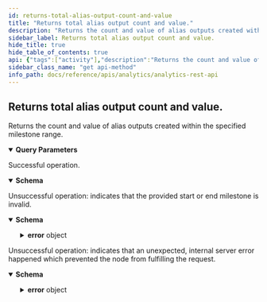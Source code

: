 ```yaml
---
id: returns-total-alias-output-count-and-value
title: "Returns total alias output count and value."
description: "Returns the count and value of alias outputs created within the specified milestone range."
sidebar_label: Returns total alias output count and value.
hide_title: true
hide_table_of_contents: true
api: {"tags":["activity"],"description":"Returns the count and value of alias outputs created within the specified milestone range.","parameters":[{"in":"query","name":"startIndex","schema":{"type":"integer"},"example":100000,"required":false,"description":"The milestone index with which to limit the start of the results."},{"in":"query","name":"endIndex","schema":{"type":"integer"},"example":200000,"required":false,"description":"The milestone index with which to limit the end of the results."}],"responses":{"200":{"description":"Successful operation.","content":{"application/json":{"schema":{"description":"Compiled output statistics.","properties":{"count":{"type":"string","description":"The total count of outputs."},"totalValue":{"type":"string","description":"The total value of IOTA tokens."}},"required":["count","totalValue"]},"examples":{"default":{"value":{"count":"81","totalValue":"34903000"}}}}}},"400":{"description":"Unsuccessful operation: indicates that the provided start or end milestone is invalid.","content":{"application/json":{"schema":{"description":"Indicates that the request was bad.","allOf":[{"description":"The error format.","properties":{"error":{"type":"object","properties":{"code":{"type":"string","description":"The application error code."},"message":{"type":"string","description":"The error reason."}},"required":["code","message"]}},"required":["error"]}],"example":{"error":{"code":400,"message":"invalid data provided"}}}}}},"500":{"description":"Unsuccessful operation: indicates that an unexpected, internal server error happened which prevented the node from fulfilling the request.","content":{"application/json":{"schema":{"description":"Indicates that the server encountered an unexpected condition, which prevented it from fulfilling the request by the client.","allOf":[{"description":"The error format.","properties":{"error":{"type":"object","properties":{"code":{"type":"string","description":"The application error code."},"message":{"type":"string","description":"The error reason."}},"required":["code","message"]}},"required":["error"]}],"example":{"error":{"code":500,"message":"internal server error"}}}}}}},"method":"get","path":"/api/analytics/v2/activity/outputs/alias","servers":[{"url":"http://127.0.0.1:8000"}],"info":{"title":"Analytics REST API","description":"This document specifies the analytics REST API for Chronicle software.","contact":{"email":"contact@iota.org"},"license":{"name":"Apache 2.0","url":"http://www.apache.org/licenses/LICENSE-2.0.html"},"version":"1.0.0"},"postman":{"name":"Returns total alias output count and value.","description":{"content":"Returns the count and value of alias outputs created within the specified milestone range.","type":"text/plain"},"url":{"path":["api","analytics","v2","activity","outputs","alias"],"host":["{{baseUrl}}"],"query":[{"disabled":false,"description":{"content":"The milestone index with which to limit the start of the results.","type":"text/plain"},"key":"startIndex","value":""},{"disabled":false,"description":{"content":"The milestone index with which to limit the end of the results.","type":"text/plain"},"key":"endIndex","value":""}],"variable":[]},"header":[{"key":"Accept","value":"application/json"}],"method":"GET"}}
sidebar_class_name: "get api-method"
info_path: docs/reference/apis/analytics/analytics-rest-api
---
```



## Returns total alias output count and value.



Returns the count and value of alias outputs created within the specified milestone range.

<details style={{"marginBottom":"1rem"}} data-collapsed={false} open={true}><summary style={{}}><strong>Query Parameters</strong></summary><div><ul><ParamsItem className={"paramsItem"} param={{"in":"query","name":"startIndex","schema":{"type":"integer"},"example":100000,"required":false,"description":"The milestone index with which to limit the start of the results."}}></ParamsItem><ParamsItem className={"paramsItem"} param={{"in":"query","name":"endIndex","schema":{"type":"integer"},"example":200000,"required":false,"description":"The milestone index with which to limit the end of the results."}}></ParamsItem></ul></div></details><div><ApiTabs><TabItem label={"200"} value={"200"}><div>

Successful operation.

</div><div><MimeTabs groupId={"mime-type"}><TabItem label={"application/json"} value={"application/json"}><SchemaTabs groupId={"schema-tabs"}><TabItem label={"Schema"} value={"Schema"}><details style={{}} data-collapsed={false} open={true}><summary style={{"textAlign":"left"}}><strong>Schema</strong></summary><div style={{"textAlign":"left","marginLeft":"1rem"}}></div><ul style={{"marginLeft":"1rem"}}><SchemaItem collapsible={false} name={"count"} required={false} schemaDescription={"The total count of outputs."} schemaName={"string"} qualifierMessage={undefined} defaultValue={undefined}></SchemaItem><SchemaItem collapsible={false} name={"totalValue"} required={false} schemaDescription={"The total value of IOTA tokens."} schemaName={"string"} qualifierMessage={undefined} defaultValue={undefined}></SchemaItem></ul></details></TabItem><TabItem label={"Example (from schema)"} value={"Example (from schema)"}><ResponseSamples responseExample={"{\n  \"count\": \"string\",\n  \"totalValue\": \"string\"\n}"} language={"json"}></ResponseSamples></TabItem><TabItem label={"Default"} value={"Default"}><ResponseSamples responseExample={"{\n  \"count\": \"81\",\n  \"totalValue\": \"34903000\"\n}"} language={"json"}></ResponseSamples></TabItem></SchemaTabs></TabItem></MimeTabs></div></TabItem><TabItem label={"400"} value={"400"}><div>

Unsuccessful operation: indicates that the provided start or end milestone is invalid.

</div><div><MimeTabs groupId={"mime-type"}><TabItem label={"application/json"} value={"application/json"}><SchemaTabs groupId={"schema-tabs"}><TabItem label={"Schema"} value={"Schema"}><details style={{}} data-collapsed={false} open={true}><summary style={{"textAlign":"left"}}><strong>Schema</strong></summary><div style={{"textAlign":"left","marginLeft":"1rem"}}></div><ul style={{"marginLeft":"1rem"}}><SchemaItem collapsible={true} className={"schemaItem"}><details style={{}}><summary style={{}}><strong>error</strong><span style={{"opacity":"0.6"}}> object</span></summary><div style={{"marginLeft":"1rem"}}><SchemaItem collapsible={false} name={"code"} required={false} schemaDescription={"The application error code."} schemaName={"string"} qualifierMessage={undefined} defaultValue={undefined}></SchemaItem><SchemaItem collapsible={false} name={"message"} required={false} schemaDescription={"The error reason."} schemaName={"string"} qualifierMessage={undefined} defaultValue={undefined}></SchemaItem></div></details></SchemaItem></ul></details></TabItem><TabItem label={"Example (from schema)"} value={"Example (from schema)"}><ResponseSamples responseExample={"{\n  \"error\": {\n    \"code\": \"string\",\n    \"message\": \"string\"\n  }\n}"} language={"json"}></ResponseSamples></TabItem></SchemaTabs></TabItem></MimeTabs></div></TabItem><TabItem label={"500"} value={"500"}><div>

Unsuccessful operation: indicates that an unexpected, internal server error happened which prevented the node from fulfilling the request.

</div><div><MimeTabs groupId={"mime-type"}><TabItem label={"application/json"} value={"application/json"}><SchemaTabs groupId={"schema-tabs"}><TabItem label={"Schema"} value={"Schema"}><details style={{}} data-collapsed={false} open={true}><summary style={{"textAlign":"left"}}><strong>Schema</strong></summary><div style={{"textAlign":"left","marginLeft":"1rem"}}></div><ul style={{"marginLeft":"1rem"}}><SchemaItem collapsible={true} className={"schemaItem"}><details style={{}}><summary style={{}}><strong>error</strong><span style={{"opacity":"0.6"}}> object</span></summary><div style={{"marginLeft":"1rem"}}><SchemaItem collapsible={false} name={"code"} required={false} schemaDescription={"The application error code."} schemaName={"string"} qualifierMessage={undefined} defaultValue={undefined}></SchemaItem><SchemaItem collapsible={false} name={"message"} required={false} schemaDescription={"The error reason."} schemaName={"string"} qualifierMessage={undefined} defaultValue={undefined}></SchemaItem></div></details></SchemaItem></ul></details></TabItem><TabItem label={"Example (from schema)"} value={"Example (from schema)"}><ResponseSamples responseExample={"{\n  \"error\": {\n    \"code\": \"string\",\n    \"message\": \"string\"\n  }\n}"} language={"json"}></ResponseSamples></TabItem></SchemaTabs></TabItem></MimeTabs></div></TabItem></ApiTabs></div>
      